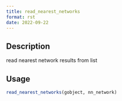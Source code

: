 ```yaml
--- 
title: read_nearest_networks 
format: rst 
date: 2022-09-22 
--- 
```


## Description

read nearest network results from list


## Usage

```r
read_nearest_networks(gobject, nn_network)
```


